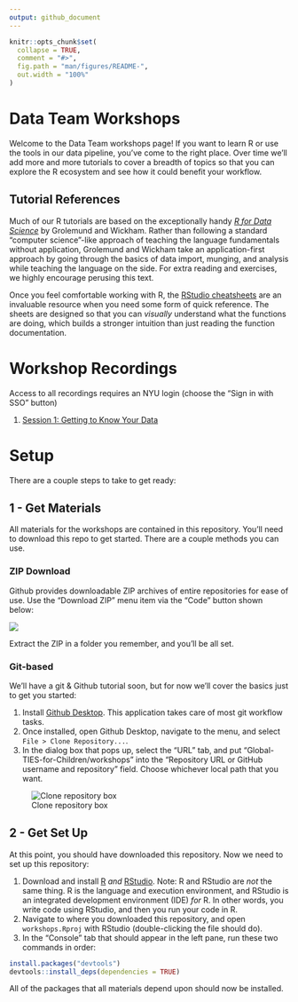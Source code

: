 ```yaml
---
output: github_document
---
```


<!-- README.md is generated from README.Rmd. Please edit that file -->

```r
knitr::opts_chunk$set(
  collapse = TRUE,
  comment = "#>",
  fig.path = "man/figures/README-",
  out.width = "100%"
)
```

# Data Team Workshops

<!-- badges: start -->

<!-- badges: end -->

Welcome to the Data Team workshops page! If you want to learn R or use the tools in our data pipeline, you've come to the right place. Over time we'll add more and more tutorials to cover a breadth of topics so that you can explore the R ecosystem and see how it could benefit your workflow.

## Tutorial References

Much of our R tutorials are based on the exceptionally handy [*R for Data Science*](https://r4ds.had.co.nz/) by Grolemund and Wickham. Rather than following a standard "computer science"-like approach of teaching the language fundamentals without application, Grolemund and Wickham take an application-first approach by going through the basics of data import, munging, and analysis while teaching the language on the side. For extra reading and exercises, we highly encourage perusing this text.

Once you feel comfortable working with R, the [RStudio cheatsheets](https://rstudio.com/resources/cheatsheets/) are an invaluable resource when you need some form of quick reference. The sheets are designed so that you can *visually* understand what the functions are doing, which builds a stronger intuition than just reading the function documentation.

# Workshop Recordings

Access to all recordings requires an NYU login (choose the "Sign in with SSO" button)

1.  [Session 1: Getting to Know Your Data](https://nyu.zoom.us/rec/share/VLku7fo5upo3bVs8xdS8K92Q2UPwzrfzCHUxVGPCJh6XZtQqLGlElp2H4aUvEQr3.NghErP0lw2NxupVV)

# Setup

There are a couple steps to take to get ready:

## 1 - Get Materials

All materials for the workshops are contained in this repository. You'll need to download this repo to get started. There are a couple methods you can use.

### ZIP Download

Github provides downloadable ZIP archives of entire repositories for ease of use. Use the "Download ZIP" menu item via the "Code" button shown below:

![](man/figures/github-download-zip.png)

Extract the ZIP in a folder you remember, and you'll be all set.

### Git-based

We'll have a git & Github tutorial soon, but for now we'll cover the basics just to get you started:

1.  Install [Github Desktop](https://desktop.github.com/). This application takes care of most git workflow tasks.
2.  Once installed, open Github Desktop, navigate to the menu, and select `File > Clone Repository...`.
3.  In the dialog box that pops up, select the "URL" tab, and put "Global-TIES-for-Children/workshops" into the "Repository URL or GitHub username and repository" field. Choose whichever local path that you want.

![Clone repository box](man/figures/clone-repository.png)

## 2 - Get Set Up

At this point, you should have downloaded this repository. Now we need to set up this repository:

1.  Download and install [R](https://cran.r-project.org/) *and* [RStudio](https://rstudio.com/). Note: R and RStudio are *not* the same thing. R is the language and execution environment, and RStudio is an integrated development environment (IDE) *for* R. In other words, you write code using RStudio, and then you run your code in R.
2.  Navigate to where you downloaded this repository, and open `workshops.Rproj` with RStudio (double-clicking the file should do).
3.  In the "Console" tab that should appear in the left pane, run these two commands in order:

```r
install.packages("devtools")
devtools::install_deps(dependencies = TRUE)
```

All of the packages that all materials depend upon should now be installed.
